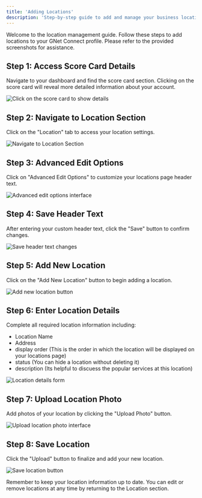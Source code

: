 ```yaml
---
title: 'Adding Locations'
description: 'Step-by-step guide to add and manage your business locations'
---
```


Welcome to the location management guide. Follow these steps to add locations to your GNet Connect profile. Please refer to the provided screenshots for assistance.

## Step 1: Access Score Card Details
Navigate to your dashboard and find the score card section. Clicking on the score card will reveal more detailed information about your account.

<img
  src="/images/location/step1.png"
  alt="Click on the score card to show details"
/>

## Step 2: Navigate to Location Section
Click on the "Location" tab to access your location settings.

<img
  src="/images/location/step2.png"
  alt="Navigate to Location Section"
/>

## Step 3: Advanced Edit Options
Click on "Advanced Edit Options" to customize your locations page header text.

<img
  src="/images/location/step3.png"
  alt="Advanced edit options interface"
/>

## Step 4: Save Header Text
After entering your custom header text, click the "Save" button to confirm changes.

<img
  src="/images/location/step4.png"
  alt="Save header text changes"
/>

## Step 5: Add New Location
Click on the "Add New Location" button to begin adding a location.

<img
  src="/images/location/step5.png"
  alt="Add new location button"
/>

## Step 6: Enter Location Details
Complete all required location information including:
- Location Name
- Address
- display order (This is the order in which the location will be displayed on your locations page)
- status (You can hide a location without deleting it)
- description (Its helpful to discuess the popular services at this location)

<img
  src="/images/location/step6.png"
  alt="Location details form"
/>

## Step 7: Upload Location Photo
Add photos of your location by clicking the "Upload Photo" button.

<img
  src="/images/location/step7.png"
  alt="Upload location photo interface"
/>

## Step 8: Save Location
Click the "Upload" button to finalize and add your new location.

<img
  src="/images/location/step8.png"
  alt="Save location button"
/>

<Note>
Remember to keep your location information up to date. You can edit or remove locations at any time by returning to the Location section.
</Note>
